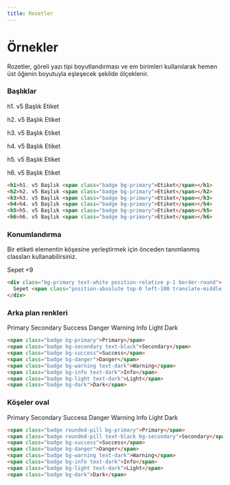```yaml
---
title: Rozetler
---
```


# Örnekler
Rozetler, göreli yazı tipi boyutlandırması ve em birimleri kullanılarak hemen 
üst öğenin boyutuyla eşleşecek şekilde ölçeklenir.

### Başlıklar

<div class="p-2 bg-light">
<p class="h1 m-0">h1. v5 Başlık <span class="badge bg-primary">Etiket</span></p>
<p class="h2 m-0">h2. v5 Başlık <span class="badge bg-primary">Etiket</span></p>
<p class="h3 m-0">h3. v5 Başlık <span class="badge bg-primary">Etiket</span></p>
<p class="h4 m-0">h4. v5 Başlık <span class="badge bg-primary">Etiket</span></p>
<p class="h5 m-0">h5. v5 Başlık <span class="badge bg-primary">Etiket</span></p>
<p class="h6 m-0">h6. v5 Başlık <span class="badge bg-primary">Etiket</span></p>
</div>

```html
<h1>h1. v5 Başlık <span class="badge bg-primary">Etiket</span></h1>
<h2>h2. v5 Başlık <span class="badge bg-primary">Etiket</span></h2>
<h3>h3. v5 Başlık <span class="badge bg-primary">Etiket</span></h3>
<h4>h4. v5 Başlık <span class="badge bg-primary">Etiket</span></h4>
<h5>h5. v5 Başlık <span class="badge bg-primary">Etiket</span></h5>
<h6>h6. v5 Başlık <span class="badge bg-primary">Etiket</span></h6>
```

### Konumlandırma

Bir etiketi elementin köşesine yerleştirmek için önceden tanımlanmış classları kullanabilirsiniz.

<div class="d-flex bg-light py-2 px-1 border-round">
  <div class="bg-primary text-white position-relative p-1 border-round">
    Sepet <span class="position-absolute top-0 left-100 translate-middle badge bg-dark">+9</span>
  </div>
</div>

```html
<div class="bg-primary text-white position-relative p-1 border-round">
  Sepet <span class="position-absolute top-0 left-100 translate-middle badge bg-dark">+9</span>
</div>
```


### Arka plan renkleri

<div class="p-2 mb-2 border-round">
  <span class="badge bg-primary ml-1">Primary</span>
  <span class="badge bg-secondary text-black ml-1">Secondary</span>
  <span class="badge bg-success ml-1">Success</span>
  <span class="badge bg-danger ml-1">Danger</span>
  <span class="badge bg-warning text-dark ml-1">Warning</span>
  <span class="badge bg-info text-dark ml-1">Info</span>
  <span class="badge bg-light text-dark ml-1">Light</span>
  <span class="badge bg-dark ml-1">Dark</span>
</div>

```html
<span class="badge bg-primary">Primary</span>
<span class="badge bg-secondary text-black">Secondary</span>
<span class="badge bg-success">Success</span>
<span class="badge bg-danger">Danger</span>
<span class="badge bg-warning text-dark">Warning</span>
<span class="badge bg-info text-dark">Info</span>
<span class="badge bg-light text-dark">Light</span>
<span class="badge bg-dark">Dark</span>
```

### Köşeler oval


<div class="p-2 mb-2 border-round">
  <span class="badge rounded-pill bg-primary ml-1">Primary</span>
  <span class="badge rounded-pill bg-secondary text-black ml-1">Secondary</span>
  <span class="badge rounded-pill bg-success ml-1">Success</span>
  <span class="badge rounded-pill bg-danger ml-1">Danger</span>
  <span class="badge rounded-pill bg-warning text-dark ml-1">Warning</span>
  <span class="badge rounded-pill bg-info text-dark ml-1">Info</span>
  <span class="badge rounded-pill bg-light text-dark ml-1">Light</span>
  <span class="badge rounded-pill bg-dark ml-1">Dark</span>
</div>

```html
<span class="badge rounded-pill bg-primary">Primary</span>
<span class="badge rounded-pill text-black bg-secondary">Secondary</span>
<span class="badge bg-success">Success</span>
<span class="badge bg-danger">Danger</span>
<span class="badge bg-warning text-dark">Warning</span>
<span class="badge bg-info text-dark">Info</span>
<span class="badge bg-light text-dark">Light</span>
<span class="badge bg-dark">Dark</span>
```
